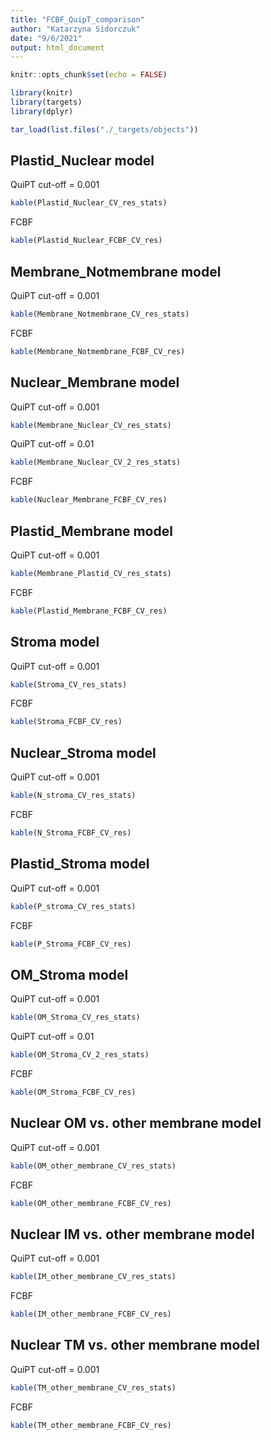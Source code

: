```yaml
---
title: "FCBF_QuipT_comparison"
author: "Katarzyna Sidorczuk"
date: "9/6/2021"
output: html_document
---
```



```r
knitr::opts_chunk$set(echo = FALSE)

library(knitr)
library(targets)
library(dplyr)

tar_load(list.files("./_targets/objects"))

```

## Plastid_Nuclear model

QuiPT cut-off = 0.001
```r
kable(Plastid_Nuclear_CV_res_stats)
```
FCBF
```r
kable(Plastid_Nuclear_FCBF_CV_res)
```

## Membrane_Notmembrane model
QuiPT cut-off = 0.001
```r
kable(Membrane_Notmembrane_CV_res_stats)
```
FCBF
```r
kable(Membrane_Notmembrane_FCBF_CV_res)
```

## Nuclear_Membrane model
QuiPT cut-off = 0.001
```r
kable(Membrane_Nuclear_CV_res_stats)
```
QuiPT cut-off = 0.01
```r
kable(Membrane_Nuclear_CV_2_res_stats)
```
FCBF
```r
kable(Nuclear_Membrane_FCBF_CV_res)
```

## Plastid_Membrane model
QuiPT cut-off = 0.001
```r
kable(Membrane_Plastid_CV_res_stats)
```
FCBF
```r
kable(Plastid_Membrane_FCBF_CV_res)
```

## Stroma model
QuiPT cut-off = 0.001
```r
kable(Stroma_CV_res_stats)
```
FCBF
```r
kable(Stroma_FCBF_CV_res)
```

## Nuclear_Stroma model
QuiPT cut-off = 0.001
```r
kable(N_stroma_CV_res_stats)
```
FCBF
```r
kable(N_Stroma_FCBF_CV_res)
```

## Plastid_Stroma model
QuiPT cut-off = 0.001
```r
kable(P_stroma_CV_res_stats)
```
FCBF
```r
kable(P_Stroma_FCBF_CV_res)
```


## OM_Stroma model
QuiPT cut-off = 0.001
```r
kable(OM_Stroma_CV_res_stats)
```
QuiPT cut-off = 0.01
```r
kable(OM_Stroma_CV_2_res_stats)
```
FCBF
```r
kable(OM_Stroma_FCBF_CV_res)
```

## Nuclear OM vs. other membrane model
QuiPT cut-off = 0.001
```r
kable(OM_other_membrane_CV_res_stats)
```
FCBF
```r
kable(OM_other_membrane_FCBF_CV_res)
```

## Nuclear IM vs. other membrane model
QuiPT cut-off = 0.001
```r
kable(IM_other_membrane_CV_res_stats)
```
FCBF
```r
kable(IM_other_membrane_FCBF_CV_res)
```

## Nuclear TM vs. other membrane model
QuiPT cut-off = 0.001
```r
kable(TM_other_membrane_CV_res_stats)
```
FCBF
```r
kable(TM_other_membrane_FCBF_CV_res)
```

